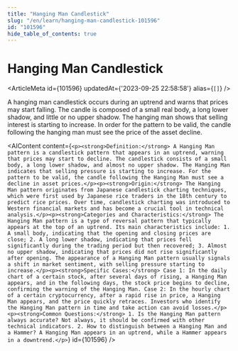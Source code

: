 ```yaml
---
title: "Hanging Man Candlestick"
slug: "/en/learn/hanging-man-candlestick-101596"
id: "101596"
hide_table_of_contents: true
---
```



# Hanging Man Candlestick

<ArticleMeta id={101596} updatedAt={'2023-09-25 22:58:58'} alias={`[]`} />
<div className='border-solid border-b border-t-0 my-4 border-[var(--ifm-color-gray-300)]' />

A hanging man candlestick occurs during an uptrend and warns that prices may start falling. The candle is composed of a small real body, a long lower shadow, and little or no upper shadow. The hanging man shows that selling interest is starting to increase. In order for the pattern to be valid, the candle following the hanging man must see the price of the asset decline.

<AIContent content={`<p><strong>Definition:</strong> A Hanging Man pattern is a candlestick pattern that appears in an uptrend, warning that prices may start to decline. The candlestick consists of a small body, a long lower shadow, and almost no upper shadow. The Hanging Man indicates that selling pressure is starting to increase. For the pattern to be valid, the candle following the Hanging Man must see a decline in asset prices.</p><p><strong>Origin:</strong> The Hanging Man pattern originates from Japanese candlestick charting techniques, which were first used by Japanese rice traders in the 18th century to predict rice prices. Over time, candlestick charting was introduced to Western financial markets and has become a crucial tool in technical analysis.</p><p><strong>Categories and Characteristics:</strong> The Hanging Man pattern is a type of reversal pattern that typically appears at the top of an uptrend. Its main characteristics include: 1. A small body, indicating that the opening and closing prices are close; 2. A long lower shadow, indicating that prices fell significantly during the trading period but then recovered; 3. Almost no upper shadow, indicating that prices did not rise significantly after opening. The appearance of a Hanging Man pattern usually signals a shift in market sentiment, with selling pressure starting to increase.</p><p><strong>Specific Cases:</strong> Case 1: In the daily chart of a certain stock, after several days of rising, a Hanging Man appears, and in the following days, the stock price begins to decline, confirming the warning of the Hanging Man. Case 2: In the hourly chart of a certain cryptocurrency, after a rapid rise in price, a Hanging Man appears, and the price quickly retraces. Investors who identify the Hanging Man pattern in time and take action can avoid losses.</p><p><strong>Common Questions:</strong> 1. Is the Hanging Man pattern always accurate? Not always, it should be confirmed with other technical indicators. 2. How to distinguish between a Hanging Man and a Hammer? A Hanging Man appears in an uptrend, while a Hammer appears in a downtrend.</p>`} id={101596} />
